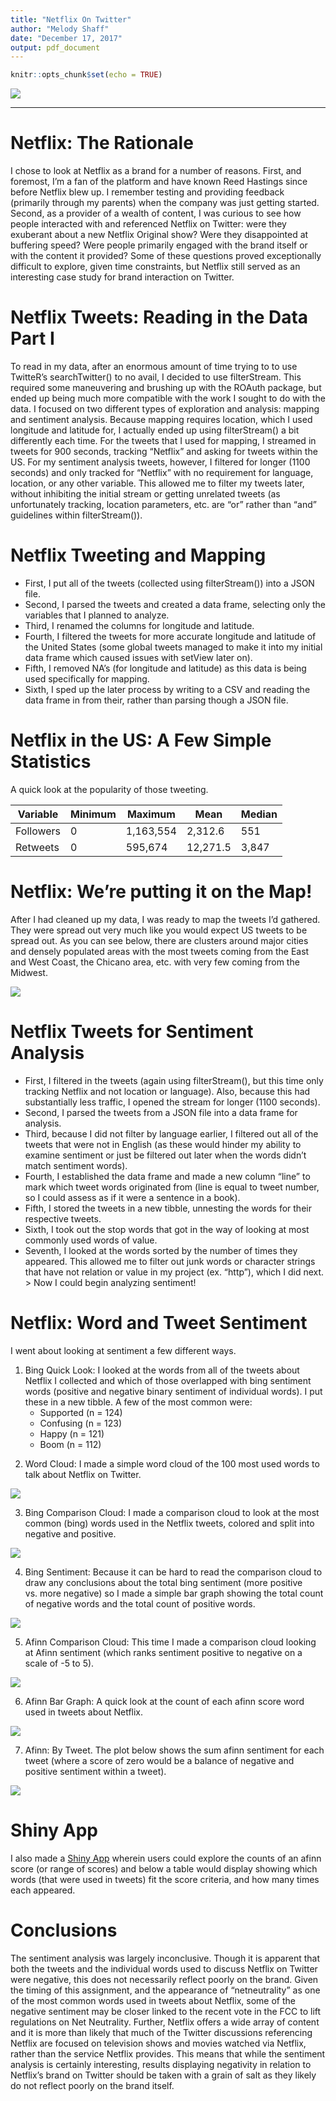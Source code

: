 ```yaml
---
title: "Netflix On Twitter"
author: "Melody Shaff"
date: "December 17, 2017"
output: pdf_document
---
```


```r
knitr::opts_chunk$set(echo = TRUE)
```

![](https://i.imgur.com/fEegJrC.png)


---------------------------------------------------
\pagebreak

# Netflix: The Rationale

I chose to look at Netflix as a brand for a number of reasons. First, and foremost, I'm a fan of the platform and have known Reed Hastings since before Netflix blew up. I remember testing and providing feedback (primarily through my parents) when the company was just getting started. Second, as a provider of a wealth of content, I was curious to see how people interacted with and referenced Netflix on Twitter: were they exuberant about a new Netflix Original show? Were they disappointed at buffering speed? Were people primarily engaged with the brand itself or with the content it provided? Some of these questions proved exceptionally difficult to explore,  given time constraints, but Netflix still served as an interesting case study for brand interaction on Twitter. 

# Netflix Tweets: Reading in the Data Part I

To read in my data, after an enormous amount of time trying to to use TwitteR's searchTwitter() to no avail, I decided to use filterStream. This required some maneuvering and brushing up with the ROAuth package, but ended up being much more compatible with the work I sought to do with the data. I focused on two different types of exploration and analysis: mapping and sentiment analysis. Because mapping requires location, which I used longitude and latitude for, I actually ended up using filterStream() a bit differently each time. For the tweets that I used for mapping, I streamed in tweets for 900 seconds, tracking "Netflix" and asking for tweets within the US. For my sentiment analysis tweets, however, I filtered for longer (1100 seconds) and only tracked for "Netflix" with no requirement for language, location, or any other variable. This allowed me to filter my tweets later, without inhibiting the initial stream or getting unrelated tweets (as unfortunately tracking, location parameters, etc. are "or" rather than "and" guidelines within filterStream()).

# Netflix Tweeting and Mapping

- First, I put all of the tweets (collected using filterStream()) into a JSON file.
- Second, I parsed the tweets and created a data frame, selecting only the variables that I planned to analyze.
- Third, I renamed the columns for longitude and latitude.
- Fourth, I filtered the tweets for more accurate longitude and latitude of the United States (some global tweets managed to make it into my initial data frame which caused issues with setView later on).
- Fifth, I removed NA's (for longitude and latitude) as this data is being used specifically for mapping.
- Sixth, I sped up the later process by writing to a CSV and reading the data frame in from their, rather than parsing though a JSON file. 

# Netflix in the US: A Few Simple Statistics

A quick look at the popularity of those tweeting. 

Variable  |   Minimum   |   Maximum   |   Mean   |   Median  
--------- | ----------  |  ---------  |  ------  |  --------
Followers |      0      |  1,163,554  |  2,312.6 |    551
Retweets  |      0      |   595,674   | 12,271.5 |   3,847 

\pagebreak

# Netflix: We're putting it on the Map!

After I had cleaned up my data, I was ready to map the tweets I'd gathered. They were spread out very much like you would expect US tweets to be spread out. As you can see below, there are clusters around major cities and densely populated areas with the most tweets coming from the East and West Coast, the Chicano area, etc. with very few coming from the Midwest. 

![](https://imgur.com/31ugbFC.png)

\pagebreak

# Netflix Tweets for Sentiment Analysis

- First, I filtered in the tweets (again using filterStream(), but this time only tracking Netflix and not location or language). Also, because this had substantially less traffic, I opened the stream for longer (1100 seconds).
- Second, I parsed the tweets from a JSON file into a data frame for analysis. 
- Third, because I did not filter by language earlier, I filtered out all of the tweets that were not in English (as these would hinder my ability to examine sentiment or just be filtered out later when the words didn't match sentiment words).
- Fourth, I established the data frame and made a new column "line" to mark which tweet words originated from (line is equal to tweet number, so I could assess as if it were a sentence in a book). 
- Fifth, I stored the tweets in a new tibble, unnesting the words for their respective tweets. 
- Sixth, I took out the stop words that got in the way of looking at most commonly used words of value. 
- Seventh, I looked at the words sorted by the number of times they appeared. This allowed me to filter out junk words or character strings that have not relation or value in my project (ex. "http"), which I did next.
> Now I could begin analyzing sentiment!

# Netflix: Word and Tweet Sentiment

I went about looking at sentiment a few different ways. 

1. Bing Quick Look: I looked at the words from all of the tweets about Netflix I collected and which of those overlapped with bing sentiment words (positive and negative binary sentiment of individual words). I put these in a new tibble. A few of the most common were:
     - Supported (n = 124)
     - Confusing (n = 123)
     - Happy     (n = 121)
     - Boom      (n = 112)

\pagebreak
     
2. Word Cloud: I made a simple word cloud of the 100 most used words to talk about Netflix on Twitter.

![](https://imgur.com/DlYEmCo.png)
\pagebreak

3. Bing Comparison Cloud: I made a comparison cloud to look at the most common (bing) words used in the Netflix tweets, colored and split into negative and positive. 

![](https://imgur.com/sdrW3uV.png)

\pagebreak

4. Bing Sentiment: Because it can be hard to read the comparison cloud to draw any conclusions about the total bing sentiment (more positive vs. more negative) so I made a simple bar graph showing the total count of negative words and the total count of positive words. 

![](https://imgur.com/ZNCd0Jd.png)

\pagebreak

5. Afinn Comparison Cloud: This time I made a comparison cloud looking at Afinn sentiment (which ranks sentiment positive to negative on a scale of -5 to 5).

![](https://imgur.com/oIvaRm5.png)

\pagebreak

6. Afinn Bar Graph: A quick look at the count of each afinn score word used in tweets about Netflix. 

![](https://imgur.com/BTZ7btZ.png)

\pagebreak

7. Afinn: By Tweet. The plot below shows the sum afinn sentiment for each tweet (where a score of zero would be a balance of negative and positive sentiment within a tweet).

![](https://imgur.com/xscZmSb.png)
\pagebreak

# Shiny App

I also made a [Shiny App](https://melodyshaff.shinyapps.io/Netflix_Shiny/) wherein users could explore the counts of an afinn score (or range of scores) and below a table would display showing which words (that were used in tweets) fit the score criteria, and how many times each appeared. 

# Conclusions

The sentiment analysis was largely inconclusive. Though it is apparent that both the tweets and the individual words used to discuss Netflix on Twitter were negative, this does not necessarily reflect poorly on the brand. Given the timing of this assignment, and the appearance of "netneutrality" as one of the most common words used in tweets about Netflix, some of the negative sentiment may be closer linked to the recent vote in the FCC to lift regulations on Net Neutrality. Further, Netflix offers a wide array of content and it is more than likely that much of the Twitter discussions referencing Netflix are focused on television shows and movies watched via Netflix, rather than the service Netflix provides. This means that while the sentiment analysis is certainly interesting, results displaying negativity in relation to Netflix's brand on Twitter should be taken with a grain of salt as they likely do not reflect poorly on the brand itself. 



